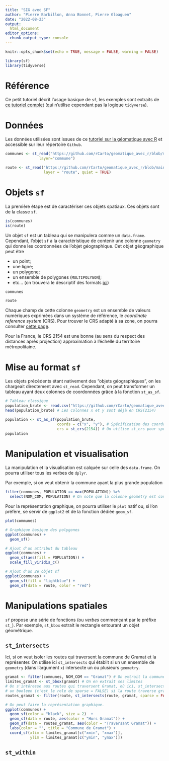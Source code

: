 ```yaml
---
title: "SIG avec SF"
author: "Pierre Barbillon, Anna Bonnet, Pierre Gloaguen"
date: "2022-08-23"
output: 
  html_document
editor_options: 
  chunk_output_type: console
---
```


```r
knitr::opts_chunk$set(echo = TRUE, message = FALSE, warning = FALSE)
```

```r
library(sf)
library(tidyverse)
```

# Référence

Ce petit tutoriel décrit l'usage basique de `sf`, les exemples sont extraits de [ce tutoriel complet](https://rcarto.github.io/geomatique_avec_r/index.html) (qui n'utilise cependant pas la logique `tidyverse`).

# Données 

Les données utilisées sont issues de ce [tutoriel sur la géomatique avec R](https://rcarto.github.io/geomatique_avec_r/) et accessible sur leur répertoire `Github`.

```r
communes <- st_read("https://github.com/rCarto/geomatique_avec_r/blob/main/data/lot46.gpkg?raw=true",
               layer="commune")

route <- st_read("https://github.com/rCarto/geomatique_avec_r/blob/main/data/lot46.gpkg?raw=true", 
                 layer = "route", quiet = TRUE)
```

# Objets `sf`

La première étape est de caractériser ces objets spatiaux. Ces objets sont de la classe `sf`.

```r
is(communes)
is(route)
```

Un objet `sf` est un tableau qui se manipulera comme un `data.frame`. 
Cependant, l'objet `sf` a la caractéristique de contenir une colonne `geometry` qui donne les coordonnées de l'objet géographique. 
Cet objet géographique peut être 

- un point;
- une ligne;
- un polygone;
- un ensemble de polygones (`MULTIPOLYGON`);
- etc... (on trouvera le descriptif des formats [ici](https://r-spatial.github.io/sf/articles/sf1.html))

```r
communes
```

```r
route
```

Chaque champ de cette colonne `geometry` est un ensemble de valeurs numériques exprimées dans un système de référence, le *coordinate reference system* (CRS). Pour trouver le CRS adapté à sa zone, on pourra consulter [cette page](https://fr.wikipedia.org/wiki/Transverse_universelle_de_Mercator#top-page).

Pour la France, le CRS 2154 est une bonne (au sens du respect des distances après projection) approximation à l'échelle du territoire métropolitaine.

# Mise au format `sf`

Les objets précédents étant nativement des "objets géographiques", on les chargeait directement avec `st_read`. 
Cependant, on peut transformer un tableau ayant deux colonnes de coordonnées grâce à la fonction `st_as_sf`.

```r
# Tableau classique
population_brute <- read.csv("https://github.com/rCarto/geomatique_avec_r/raw/main/data/pop.csv")
head(population_brute) # Les colonnes x et y sont déjà en CRS(2154)
```

```r
population <- st_as_sf(population_brute, 
                       coords = c("x", "y"), # Spécification des coordonnées
                       crs = st_crs(2154)) # On utilise st_crs pour specifier un CRS
population
```

# Manipulation et visualisation

La manipulation et la visualisation est calquée sur celle des `data.frame`. 
On pourra utiliser tous les verbes de `dplyr`. 

Par exemple, si on veut obtenir la commune ayant la plus grande population

```r
filter(communes, POPULATION == max(POPULATION)) %>% 
  select(NOM_COM, POPULATION) # On note que la colonne geometry est conservé!
```


Pour la représentation graphique, on pourra utiliser le `plot` natif ou, si l'on préfère, se servir de `ggplot2` et de la fonction dédiée `geom_sf`.

```r
plot(communes)
```

```r
# Graphique basique des polygones
ggplot(communes) + 
  geom_sf()

# Ajout d'un attribut du tableau
ggplot(communes) +
  geom_sf(aes(fill = POPULATION)) +
  scale_fill_viridis_c()

# Ajout d'un 2e objet sf
ggplot(communes) +
  geom_sf(fill = "lightblue") +
  geom_sf(data = route, color = "red")
```

# Manipulations spatiales

`sf` propose une série de fonctions (ou *verbes* commençant par le préfixe `st_`).
Par exemple, `st_bbox` extrait le rectangle entourant un objet géométrique.

## `st_intersects`

Ici, si on veut isoler les routes qui traversent la commune de Gramat et la représenter.
On utilise ici `st_intersects` qui établit si un un ensemble de `geometry` (dans l'argument `x`) intersecte un ou plusieurs `geometry`.


```r
gramat <- filter(communes, NOM_COM == "Gramat") # On extrait la commune Gramat
limites_gramat <- st_bbox(gramat) # On en extrait ses limites
# On s'intéresse aux routes qui traversent Gramat, où ici, st_intersects renvoie 
# un booleen (c'est le role de sparse = FALSE) si la route traverse gramat.
routes_gramat <- filter(route, st_intersects(route, gramat, sparse = FALSE))

# On peut faire la représentation graphique.
ggplot(communes) +
  geom_sf(color = "black", size = 2)  +
  geom_sf(data = route, aes(color = "Hors Gramat")) +
  geom_sf(data = routes_gramat, aes(color = "Traversant Gramat")) +
  labs(color = "", title = "Commune de Gramat") +
  coord_sf(xlim = limites_gramat[c("xmin", "xmax")], 
           ylim = limites_gramat[c("ymin", "ymax")])
```

## `st_within`

